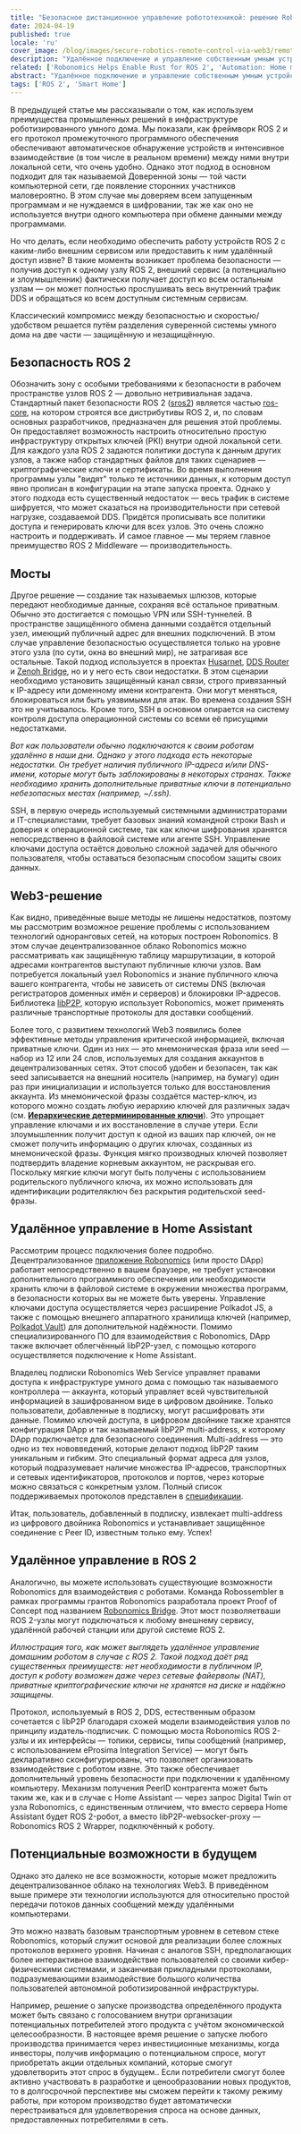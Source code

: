 ```yaml
---
title: "Безопасное дистанционное управление робототехникой: решение Robonomics"
date: 2024-04-19
published: true
locale: 'ru'
cover_image: /blog/images/secure-robotics-remote-control-via-web3/remote_control_cover.png
description: "Удалённое подключение и управление собственным умным устройством — очень популярная функция среди пользователей. Однако даже такая тривиальная задача до сих пор вызывает множество трудностей у неопытных пользователей — от преодоления NAT до вопросов безопасности. В новой статье мы покажем, как эти трудности можно преодолеть с помощью Robonomics."
related: ['Robonomics Helps Enable Rust for ROS 2', 'Automation: Home meets Industrial']
abstract: "Удалённое подключение и управление собственным умным устройством — очень популярная функция среди пользователей. Однако даже такая тривиальная задача до сих пор вызывает множество трудностей у неопытных пользователей — от преодоления NAT до вопросов безопасности. В новой статье мы покажем, как эти трудности можно преодолеть с помощью Robonomics."
tags: ['ROS 2', 'Smart Home']
---
```


В предыдущей статье мы рассказывали о том, как используем преимущества промышленных решений в инфраструктуре роботизированного умного дома. Мы показали, как фреймворк ROS 2 и его протокол промежуточного программного обеспечения обеспечивают автоматическое обнаружение устройств и интенсивное взаимодействие (в том числе в реальном времени) между ними внутри локальной сети, что очень удобно. Однако этот подход в основном подходит для так называемой Доверенной зоны — той части компьютерной сети, где появление сторонних участников маловероятно. В этом случае мы доверяем всем запущенным программам и не нуждаемся в шифровании, так же как оно не используется внутри одного компьютера при обмене данными между программами.

Но что делать, если необходимо обеспечить работу устройств ROS 2 с каким-либо внешним сервисом или предоставить к ним удалённый доступ извне? В такие моменты возникает проблема безопасности — получив доступ к одному узлу ROS 2, внешний сервис (а потенциально и злоумышленник) фактически получает доступ ко всем остальным узлам — он может полностью прослушивать весь внутренний трафик DDS и обращаться ко всем доступным системным сервисам.

Классический компромисс между безопасностью и скоростью/удобством решается путём разделения суверенной системы умного дома на две части — защищённую и незащищённую.

## Безопасность ROS 2

Обозначить зону с особыми требованиями к безопасности в рабочем пространстве узлов ROS 2 — довольно нетривиальная задача. Стандартный пакет безопасности ROS 2 ([sros2](https://docs.ros.org/ru/rolling/Concepts/Intermediate/About-Security.html)) является частью [ros-core](https://ros.org/reps/rep-2001.html#id32), на котором строятся все дистрибутивы ROS 2, и, по словам основных разработчиков, предназначен для решения этой проблемы. Он предоставляет возможность настроить относительно простую инфраструктуру открытых ключей (PKI) внутри одной локальной сети. Для каждого узла ROS 2 задаются политики доступа к данным других узлов, а также набор стандартных файлов для таких сценариев — криптографические ключи и сертификаты. Во время выполнения программы узлы "видят" только те источники данных, к которым доступ явно прописан в конфигурации на этапе запуска проекта. Однако у этого подхода есть существенный недостаток — весь трафик в системе шифруется, что может сказаться на производительности при сетевой нагрузке, создаваемой DDS. Придётся прописывать все политики доступа и генерировать ключи для всех узлов. Это очень сложно настроить и поддерживать. И самое главное — мы теряем главное преимущество ROS 2 Middleware — производительность.

## Мосты

Другое решение — создание так называемых шлюзов, которые передают необходимые данные, сохраняя всё остальное приватным. Обычно это достигается с помощью VPN или SSH-туннелей. В пространстве защищённого обмена данными создаётся отдельный узел, имеющий публичный адрес для внешних подключений. В этом случае управление безопасностью осуществляется только на уровне этого узла (по сути, окна во внешний мир), не затрагивая все остальные. Такой подход используется в проектах [Husarnet](https://github.com/husarnet/husarnet), [DDS Router](https://github.com/eProsima/DDS-Router) и [Zenoh Bridge](https://github.com/eclipse-zenoh/zenoh-plugin-ros2dds), но и у него есть свои недостатки. В этом сценарии необходимо установить защищённый канал связи, строго привязанный к IP-адресу или доменному имени контрагента. Они могут меняться, блокироваться или быть уязвимыми для атак. Во времена создания SSH это не учитывалось. Кроме того, SSH в основном опирается на систему контроля доступа операционной системы со всеми её присущими недостатками.

<RbImage zoom src="/blog/images/secure-robotics-remote-control-via-web3/remote_control_legacy_approach.png" alt="Classic Remote Control via public IP and SSH/VPN" />

*Вот как пользователи обычно подключаются к своим роботам удалённо в наши дни. Однако у этого подхода есть некоторые недостатки. Он требует наличия публичного IP-адреса и/или DNS-имени, которые могут быть заблокированы в некоторых странах. Также необходимо хранить дополнительные приватные ключи в потенциально небезопасных местах (например, ~/.ssh).*

SSH, в первую очередь используемый системными администраторами и IT-специалистами, требует базовых знаний командной строки Bash и доверия к операционной системе, так как ключи шифрования хранятся непосредственно в файловой системе или агенте SSH. Управление ключами доступа остаётся довольно сложной задачей для обычного пользователя, чтобы оставаться безопасным способом защиты своих данных.

## Web3-решение

Как видно, приведённые выше методы не лишены недостатков, поэтому мы рассмотрим возможное решение проблемы с использованием технологий одноранговых сетей, на которых построен Robonomics. В этом случае децентрализованное облако Robonomics можно рассматривать как защищённую таблицу маршрутизации, в которой адресами контрагентов выступают публичные ключи узлов. Вам потребуется локальный узел Robonomics и знание публичного ключа вашего контрагента, чтобы не зависеть от системы DNS (включая регистраторов доменных имён и серверов) и блокировки IP-адресов. Библиотека [libP2P](https://libp2p.io/), которую использует Robonomics, может применять различные транспортные протоколы для доставки сообщений.

Более того, с развитием технологий Web3 появились более эффективные методы управления критической информацией, включая приватные ключи. Один из них — это мнемоническая фраза или seed — набор из 12 или 24 слов, используемых для создания аккаунтов в децентрализованных сетях. Этот способ удобен и безопасен, так как seed записывается на внешний носитель (например, на бумагу) один раз при инициализации и используется только для восстановления аккаунта. Из мнемонической фразы создаётся мастер-ключ, из которого можно создать любую иерархию ключей для различных задач (см. **[Иерархические детерминированные ключи](https://docs.substrate.io/reference/command-line-tools/subkey/#hierarchical-deterministic-keys)**). Это упрощает управление ключами и их восстановление в случае утери. Если злоумышленник получит доступ к одной из ваших пар ключей, он не сможет получить информацию о других ключах, созданных из мнемонической фразы. Функция мягко производных ключей позволяет подтвердить владение корневым аккаунтом, не раскрывая его. Поскольку мягкие ключи могут быть получены с использованием родительского публичного ключа, их можно использовать для идентификации родителяключ без раскрытия родительской seed-фразы.

## Удалённое управление в Home Assistant

Рассмотрим процесс подключения более подробно. Децентрализованное [приложение Robonomics](https://robonomics.app/) (или просто DApp) работает непосредственно в вашем браузере, не требует установки дополнительного программного обеспечения или необходимости хранить ключи в файловой системе в окружении множества программ, в безопасности которых вы не можете быть уверены. Управление ключами доступа осуществляется через расширение Polkadot JS, а также с помощью внешнего аппаратного хранилища ключей (например, [Polkadot Vault](https://wiki.polkadot.network/docs/polkadot-vault)) для дополнительной надёжности. Помимо специализированного ПО для взаимодействия с Robonomics, DApp также включает облегчённый libP2P-узел, с помощью которого осуществляется подключение к Home Assistant.

<RbImage zoom src="/blog/images/secure-robotics-remote-control-via-web3/robonomics_home_assistant_usecase.png" alt="Home Assistant Remote Control" />

Владелец подписки Robonomics Web Service управляет правами доступа к инфраструктуре умного дома с помощью так называемого контроллера — аккаунта, который управляет всей чувствительной информацией в зашифрованном виде в цифровом двойнике. Только пользователи, добавленные в подписку, могут расшифровать эти данные. Помимо ключей доступа, в цифровом двойнике также хранятся конфигурация DApp и так называемый libP2P multi-address, к которому DApp подключается для безопасного соединения. Multi-address — это одно из тех нововведений, которые делают подход libP2P таким уникальным и гибким. Это специальный формат адреса для узлов, который подразумевает наличие множества IP-адресов, транспортных и сетевых идентификаторов, протоколов и портов, через которые можно связаться с конкретным узлом. Полный список поддерживаемых протоколов представлен в [спецификации](https://github.com/multiformats/multiaddr/blob/master/protocols.csv).

Итак, пользователь, добавленный в подписку, извлекает multi-address из цифрового двойника Robonomics и устанавливает защищённое соединение с Peer ID, известным только ему. Успех!

## Удалённое управление в ROS 2

Аналогично, вы можете использовать существующие возможности Robonomics для взаимодействия с роботами. Команда Robossembler в рамках программы грантов Robonomics разработала проект Proof of Concept под названием [Robonomics Bridge](https://gitlab.com/robossembler/robonomics_bridge). Этот мост позволяетваши ROS 2-узлы могут подключаться к любому внешнему сервису, удалённой рабочей станции или другой системе ROS 2.

<RbImage zoom src="/blog/images/secure-robotics-remote-control-via-web3/robonomics_ros2_usecase.png" alt="ROS 2 Remote Control with Robonomics" />

*Иллюстрация того, как может выглядеть удалённое управление домашним роботом в случае с ROS 2. Такой подход даёт ряд существенных преимуществ: нет необходимости в публичном IP, доступ к роботу возможен даже через сетевые файерволы (NAT), приватные криптографические ключи не хранятся на диске и надёжно защищены.*

Протокол, используемый в ROS 2, DDS, естественным образом сочетается с libP2P благодаря схожей модели взаимодействия узлов по принципу издатель-подписчик. С помощью моста Robonomics ROS 2-узлы и их интерфейсы — топики, сервисы, типы сообщений (например, с использованием eProsima Integration Service) — могут быть декларативно сконфигурированы, что позволяет организовать взаимодействие с роботом извне. Это также обеспечивает дополнительный уровень безопасности при подключении к удалённому компьютеру. Механизм получения PeerID контрагента может быть таким же, как и в случае с Home Assistant — через запрос Digital Twin от узла Robonomics, с единственным отличием, что вместо сервера Home Assistant будет ROS 2-робот, а вместо libP2P-websocker-proxy — Robonomics ROS 2 Wrapper, подключённый к роботу.

## Потенциальные возможности в будущем

Однако это далеко не все возможности, которые может предложить децентрализованное облако на технологиях Web3. В приведённом выше примере эти технологии используются для относительно простой передачи потоков данных сообщений между удалёнными компьютерами.

Это можно назвать базовым транспортным уровнем в сетевом стеке Robonomics, который служит основой для реализации более сложных протоколов верхнего уровня. Начиная с аналогов SSH, предполагающих более интерактивное взаимодействие пользователей со своими кибер-физическими системами, и заканчивая прикладными протоколами, подразумевающими взаимодействие большого количества пользователей автономной роботизированной инфраструктуры.

Например, решение о запуске производства определённого продукта может быть связано с голосованием внутри организации потенциальных потребителей этого продукта с учётом экономической целесообразности. В настоящее время решение о запуске любого производства принимается через инвестиционные механизмы, когда инвесторы, получив информацию о потенциальном спросе, могут приобретать акции отдельных компаний, которые смогут удовлетворить этот спрос в будущем.. Если потребители смогут более активно участвовать в разработке и ценообразовании новых продуктов, то в долгосрочной перспективе мы сможем перейти к такому режиму работы, при котором производство будет автоматически перестраиваться для удовлетворения спроса на основе данных, предоставленных потребителями в сеть.